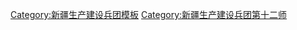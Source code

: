 {{Navbox
|name  = 新疆生产建设兵团第十二师
|title = [[新疆生产建设兵团]][[新疆生产建设兵团第十二师|第十二师]]
|listclass = hlist
|above = 师部驻地：[[乌鲁木齐市]]
|image = [[File:Flag of the People's Republic of China.svg|80px]]
|state = {{{state<includeonly>|collapsed</includeonly>}}}

|group1 = 团场
|list1 ={{Navbox|child
|group1 = 乌鲁木齐垦区
|list1 = 
* [[新疆生产建设兵团第十二师一〇四团|104团]]（含十二师养禽场）
* [[新疆生产建设兵团第十二师二二一团|221团]]
* [[新疆生产建设兵团第十二师二二二团|222团]]
* [[新疆生产建设兵团第十二师西山农牧场|西山农牧场]]

|group2 = 三坪垦区
|list2 =
* [[新疆生产建设兵团第十二师三坪农场|三坪农场]]
* [[新疆生产建设兵团第十二师五一农场|五一农场]]
* [[新疆生产建设兵团第十二师头屯河农场|头屯河农场]]

}}

|group2 = 代管[[行政建制镇|镇]]、[[团镇合一]]
|list2 =
* [[新疆生产建设兵团第十四师四十七团|47团老兵镇]]

| below = {{新疆生产建设兵团各师索引}}
}}<noinclude>
[[Category:新疆生产建设兵团模板]]
[[Category:新疆生产建设兵团第十二师]]
</noinclude>